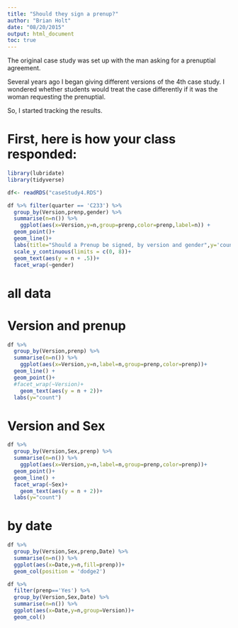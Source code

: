 ```yaml
---
title: "Should they sign a prenup?"
author: "Brian Holt"
date: "08/20/2015"
output: html_document
toc: true
---
```


The original case study was set up with the man asking for a prenuptial agreement.

Several years ago I began giving different versions of the 4th case study.  I wondered whether students would treat the case differently if it was the woman requesting the prenuptial.

So, I started tracking the results.  



# First, here is how your class responded:

```r
library(lubridate)
library(tidyverse)
```
```r
df<- readRDS("caseStudy4.RDS")
```


```r
df %>% filter(quarter == 'C233') %>% 
  group_by(Version,prenp,gender) %>% 
  summarise(n=n()) %>% 
    ggplot(aes(x=Version,y=n,group=prenp,color=prenp,label=n)) +
  geom_point()+
  geom_line()+
  labs(title="Should a Prenup be signed, by version and gender",y='count') +
  scale_y_continuous(limits = c(0, 8))+
  geom_text(aes(y = n + .5))+
  facet_wrap(~gender)
```


# all data




#  Version and prenup

```r
df %>% 
  group_by(Version,prenp) %>% 
  summarise(n=n()) %>% 
    ggplot(aes(x=Version,y=n,label=n,group=prenp,color=prenp))+
  geom_line() +
  geom_point()+
  #facet_wrap(~Version)+
    geom_text(aes(y = n + 2))+
  labs(y="count")
```


#  Version and Sex

```r
df %>% 
  group_by(Version,Sex,prenp) %>% 
  summarise(n=n()) %>% 
    ggplot(aes(x=Version,y=n,label=n,group=prenp,color=prenp))+
  geom_point()+
  geom_line() +
  facet_wrap(~Sex)+
    geom_text(aes(y = n + 2))+
  labs(y="count")
```


# by date

```r
df %>% 
  group_by(Version,Sex,prenp,Date) %>% 
  summarise(n=n()) %>% 
  ggplot(aes(x=Date,y=n,fill=prenp))+
  geom_col(position = 'dodge2')

```

```r
df %>% 
  filter(prenp=='Yes') %>% 
  group_by(Version,Sex,Date) %>% 
  summarise(n=n()) %>% 
  ggplot(aes(x=Date,y=n,group=Version))+
  geom_col()

```
